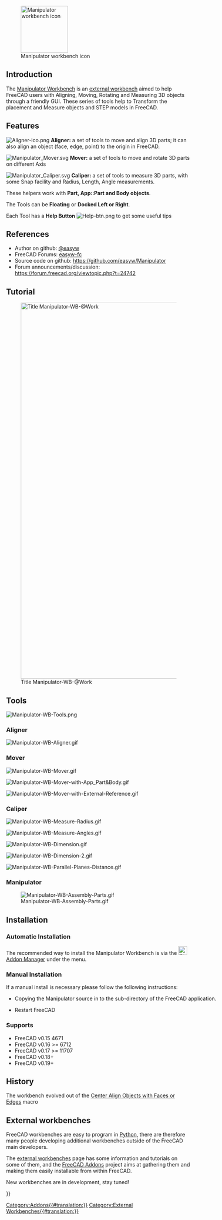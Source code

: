 <languages/>

[[Image:Manipulator_workbench_icon.svg|thumb|128px|Manipulator workbench icon]]

==Introduction==

{{TOCright}}

The [[Manipulator_Workbench|Manipulator Workbench]] is an [[External_workbenches|external workbench]] aimed to help FreeCAD users with Aligning, Moving, Rotating and Measuring 3D objects through a friendly GUI. These series of tools help to Transform the placement and Measure objects and STEP models in FreeCAD.

==Features==

[[File:Aligner-ico.png]] '''Aligner:''' a set of tools to move and align 3D parts; it can also align an object (face, edge, point) to the origin in FreeCAD.

[[File:Manipulator_Mover.svg]] '''Mover:'''  a set of tools to move and rotate 3D parts on different Axis

[[File:Manipulator_Caliper.svg]] '''Caliper:''' a set of tools to measure 3D parts, with some Snap facility and Radius, Length, Angle measurements. 

These helpers work with '''Part, App::Part and Body objects'''.

The Tools can be '''Floating''' or '''Docked Left or Right'''.

Each Tool has a '''Help Button''' [[File:Help-btn.png]] to get some useful tips

==References==

* Author on github: [https://github.com/easyw @easyw]
* FreeCAD Forums: [https://forum.freecad.org/memberlist.php?mode=viewprofile&u=6387 easyw-fc]
* Source code on github: https://github.com/easyw/Manipulator
* Forum announcements/discussion: https://forum.freecad.org/viewtopic.php?t=24742

== Tutorial ==

[[Image:Manipulator-WB-@Work.png|1024px|link=https://youtu.be/owGzsd1fyZc|alt=Manipulator-WB-@Work|Title Manipulator-WB-@Work]]

{{Caption|YouTube Tutorial [https://youtu.be/owGzsd1fyZc Manipulator WorkBench @Work]}}


==Tools==

[[Image:Manipulator-WB-Tools.png]]
{{Caption|Above: Manipulator workbench dialog. For a more detailed description see [https://github.com/easyw/Manipulator/blob/master/README.md README.md] on Github.}}


=== Aligner ===
[[Image:Manipulator-WB-Aligner.gif]]
{{Caption|Aligner: set of tools to move and align 3D parts; it can also align an object (face, edge, point) to the origin in FreeCAD}}

=== Mover ===
[[Image:Manipulator-WB-Mover.gif]]
{{Caption|Mover: set of tools to move and rotate 3D parts on different Axis}}

[[Image:Manipulator-WB-Mover-with-App_Part&Body.gif]]
{{Caption|Mover: Using App:Part and Body}}

[[Image:Manipulator-WB-Mover-with-External-Reference.gif]]
{{Caption|Mover: with External Reference}}


=== Caliper ===
[[Image:Manipulator-WB-Measure-Radius.gif]]
{{Caption|Caliper: measuring Radius}}

[[Image:Manipulator-WB-Measure-Angles.gif]]
{{Caption|Caliper: measuring Angles}}

[[Image:Manipulator-WB-Dimension.gif]]
{{Caption|Caliper: measuring Dimensions}}

[[Image:Manipulator-WB-Dimension-2.gif]]
{{Caption|Caliper: measuring Dimensions (cont.)}}

[[Image:Manipulator-WB-Parallel-Planes-Distance.gif]]
{{Caption|Caliper: parallel planes distance}}


=== Manipulator ===

[[Image:Manipulator-WB-Assembly-Parts.gif]]

==Installation==

===Automatic Installation===

The recommended way to install the Manipulator Workbench is via the [[Image:Std_AddonMgr.svg|24px|link=Std_AddonMgr]] [[Std_AddonMgr|Addon Manager]] under the {{MenuCommand|Tools → Addon Manager}} menu.

<div class="mw-collapsible mw-collapsed toccolours" style="width:600px">

===Manual Installation===

If a manual install is necessary please follow the following instructions: 

<div class="mw-collapsible-content">

* Copying the Manipulator source in to the {{FileName|Mod}} sub-directory of the FreeCAD application.

{{Code|code=
cd ~/.FreeCAD/Mod 
git clone https://github.com/easyw/Manipulator Manipulator
}}
* Restart FreeCAD
</div> <!-- END of collapsible div. do not remove! -->
</div> <!-- END of collapsible div. do not remove! -->

=== Supports ===

* FreeCAD v0.15 4671  
* FreeCAD v0.16 >= 6712  
* FreeCAD v0.17 >= 11707
* FreeCAD v0.18+
* FreeCAD v0.19+

== History ==

The workbench evolved out of the [[Macro_Center_Align_Objects_with_Faces_or_Edges|Center Align Objects with Faces or Edges]] macro

== External workbenches ==

FreeCAD workbenches are easy to program in [[Python|Python]], there are therefore many people developing additional workbenches outside of the FreeCAD main developers.

The [[External_workbenches|external workbenches]] page has some information and tutorials on some of them, and the [https://github.com/FreeCAD/FreeCAD-addons FreeCAD Addons] project aims at gathering them and making them easily installable from within FreeCAD.

New workbenches are in development, stay tuned!

{{Userdocnavi{{#translation:}}}}
[[Category:Addons{{#translation:}}]]
[[Category:External Workbenches{{#translation:}}]]
{{clear}}